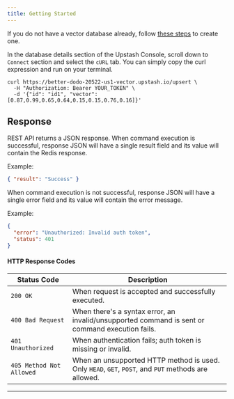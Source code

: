 ```yaml
---
title: Getting Started
---
```


If you do not have a vector database already, follow [these steps](https://upstash.com/docs/vector/overall/getstarted) to create one.

In the database details section of the Upstash Console, scroll down to `Connect` section and select the `cURL` tab. You can simply copy the curl expression and run on your terminal.

```shell
curl https://better-dodo-20522-us1-vector.upstash.io/upsert \
  -H "Authorization: Bearer YOUR_TOKEN" \
  -d '{"id": "id1", "vector": [0.87,0.99,0.65,0.64,0.15,0.15,0.76,0.16]}'
```

## Response

REST API returns a JSON response. When command execution is successful, response JSON will have a single result field and its value will contain the Redis response.

Example:

```json
{ "result": "Success" }
```

When command execution is not successful, response JSON will have a single error field and its value will contain the error message.

Example:

```json
{
  "error": "Unauthorized: Invalid auth token",
  "status": 401
}
```

#### HTTP Response Codes

| Status Code              | Description                                                                                         |
| ------------------------ | --------------------------------------------------------------------------------------------------- |
| `200 OK`                 | When request is accepted and successfully executed.                                                 |
| `400 Bad Request`        | When there's a syntax error, an invalid/unsupported command is sent or command execution fails.     |
| `401 Unauthorized`       | When authentication fails; auth token is missing or invalid.                                        |
| `405 Method Not Allowed` | When an unsupported HTTP method is used. Only `HEAD`, `GET`, `POST`, and `PUT` methods are allowed. |

---

